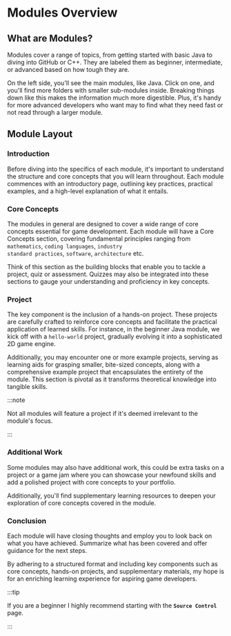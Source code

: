 
# Modules Overview

## What are Modules?

Modules cover a range of topics, from getting started with basic Java to diving into GitHub or C++. They are labeled them as beginner, intermediate, or advanced based on how tough they are.

On the left side, you'll see the main modules, like Java. Click on one, and you'll find more folders with smaller sub-modules inside.
Breaking things down like this makes the information much more digestible. Plus, it's handy for more advanced developers who want may to find what they need fast or not read through a larger module.

## Module Layout

### Introduction

Before diving into the specifics of each module, it's important to understand the structure and core concepts that you will learn throughout.
Each module commences with an introductory page, outlining key practices, practical examples, and a high-level explanation of what it entails.

### Core Concepts

The modules in general are designed to cover a wide range of core concepts essential for game development. Each module will have a Core Concepts section, covering
fundamental principles ranging from <code>mathematics</code>, <code>coding languages</code>, <code>industry standard practices</code>, <code>software</code>, <code>architecture</code> etc.

Think of this section as the building blocks that enable you to tackle a project, quiz or assessment. Quizzes may also be integrated into these sections
to gauge your understanding and proficiency in key concepts.

### Project

The key component is the inclusion of a hands-on project. These projects are carefully crafted to reinforce core concepts and facilitate the practical application of learned skills.
For instance, in the beginner Java module, we kick off with a <code>hello-world</code> project, gradually evolving it into a sophisticated 2D game engine.

Additionally, you may encounter one or more example projects, serving as learning aids for grasping smaller, bite-sized concepts, along with a comprehensive example project
that encapsulates the entirety of the module. This section is pivotal as it transforms theoretical knowledge into tangible skills.

:::note

Not all modules will feature a project if it's deemed irrelevant to the module's focus.

:::

### Additional Work

Some modules may also have additional work, this could be extra tasks on a project or a game jam where you can showcase your newfound skills and add a polished project with core concepts to your portfolio.

Additionally, you'll find supplementary learning resources to deepen your exploration of core concepts covered in the module.

### Conclusion

Each module will have closing thoughts and employ you to look back on what you have achieved. Summarize what has been covered and offer guidance for the next steps.

By adhering to a structured format and including key components such as core concepts, hands-on projects, and supplementary materials, my hope is for an enriching learning experience for aspiring game developers.

:::tip

If you are a beginner I highly recommend starting with the <code>**Source Control**</code> page.

:::